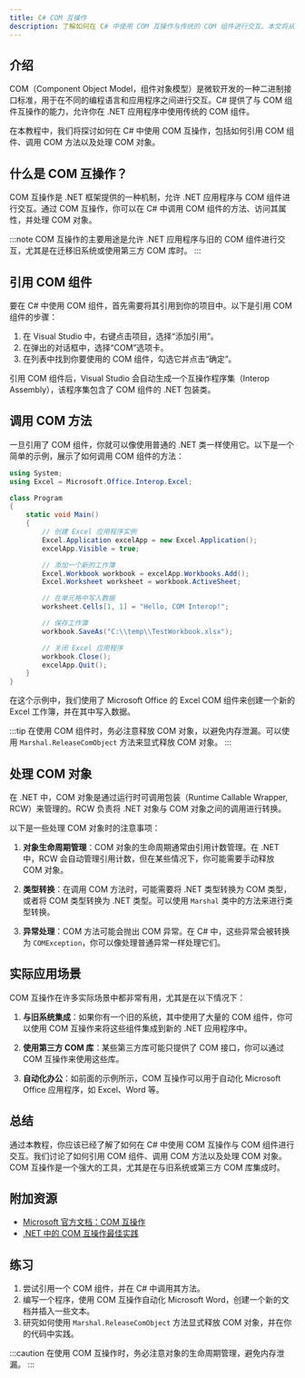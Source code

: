 ```yaml
---
title: C# COM 互操作
description: 了解如何在 C# 中使用 COM 互操作与传统的 COM 组件进行交互。本文将从基础概念讲起，逐步深入，并提供代码示例和实际应用场景。
---
```


## 介绍

COM（Component Object Model，组件对象模型）是微软开发的一种二进制接口标准，用于在不同的编程语言和应用程序之间进行交互。C# 提供了与 COM 组件互操作的能力，允许你在 .NET 应用程序中使用传统的 COM 组件。

在本教程中，我们将探讨如何在 C# 中使用 COM 互操作，包括如何引用 COM 组件、调用 COM 方法以及处理 COM 对象。

## 什么是 COM 互操作？

COM 互操作是 .NET 框架提供的一种机制，允许 .NET 应用程序与 COM 组件进行交互。通过 COM 互操作，你可以在 C# 中调用 COM 组件的方法、访问其属性，并处理 COM 对象。

:::note
COM 互操作的主要用途是允许 .NET 应用程序与旧的 COM 组件进行交互，尤其是在迁移旧系统或使用第三方 COM 库时。
:::

## 引用 COM 组件

要在 C# 中使用 COM 组件，首先需要将其引用到你的项目中。以下是引用 COM 组件的步骤：

1. 在 Visual Studio 中，右键点击项目，选择“添加引用”。
2. 在弹出的对话框中，选择“COM”选项卡。
3. 在列表中找到你要使用的 COM 组件，勾选它并点击“确定”。

引用 COM 组件后，Visual Studio 会自动生成一个互操作程序集（Interop Assembly），该程序集包含了 COM 组件的 .NET 包装类。

## 调用 COM 方法

一旦引用了 COM 组件，你就可以像使用普通的 .NET 类一样使用它。以下是一个简单的示例，展示了如何调用 COM 组件的方法：

```csharp
using System;
using Excel = Microsoft.Office.Interop.Excel;

class Program
{
    static void Main()
    {
        // 创建 Excel 应用程序实例
        Excel.Application excelApp = new Excel.Application();
        excelApp.Visible = true;

        // 添加一个新的工作簿
        Excel.Workbook workbook = excelApp.Workbooks.Add();
        Excel.Worksheet worksheet = workbook.ActiveSheet;

        // 在单元格中写入数据
        worksheet.Cells[1, 1] = "Hello, COM Interop!";

        // 保存工作簿
        workbook.SaveAs("C:\\temp\\TestWorkbook.xlsx");

        // 关闭 Excel 应用程序
        workbook.Close();
        excelApp.Quit();
    }
}
```

在这个示例中，我们使用了 Microsoft Office 的 Excel COM 组件来创建一个新的 Excel 工作簿，并在其中写入数据。

:::tip
在使用 COM 组件时，务必注意释放 COM 对象，以避免内存泄漏。可以使用 `Marshal.ReleaseComObject` 方法来显式释放 COM 对象。
:::

## 处理 COM 对象

在 .NET 中，COM 对象是通过运行时可调用包装（Runtime Callable Wrapper, RCW）来管理的。RCW 负责将 .NET 对象与 COM 对象之间的调用进行转换。

以下是一些处理 COM 对象时的注意事项：

1. **对象生命周期管理**：COM 对象的生命周期通常由引用计数管理。在 .NET 中，RCW 会自动管理引用计数，但在某些情况下，你可能需要手动释放 COM 对象。

2. **类型转换**：在调用 COM 方法时，可能需要将 .NET 类型转换为 COM 类型，或者将 COM 类型转换为 .NET 类型。可以使用 `Marshal` 类中的方法来进行类型转换。

3. **异常处理**：COM 方法可能会抛出 COM 异常。在 C# 中，这些异常会被转换为 `COMException`，你可以像处理普通异常一样处理它们。

## 实际应用场景

COM 互操作在许多实际场景中都非常有用，尤其是在以下情况下：

1. **与旧系统集成**：如果你有一个旧的系统，其中使用了大量的 COM 组件，你可以使用 COM 互操作来将这些组件集成到新的 .NET 应用程序中。

2. **使用第三方 COM 库**：某些第三方库可能只提供了 COM 接口，你可以通过 COM 互操作来使用这些库。

3. **自动化办公**：如前面的示例所示，COM 互操作可以用于自动化 Microsoft Office 应用程序，如 Excel、Word 等。

## 总结

通过本教程，你应该已经了解了如何在 C# 中使用 COM 互操作与 COM 组件进行交互。我们讨论了如何引用 COM 组件、调用 COM 方法以及处理 COM 对象。COM 互操作是一个强大的工具，尤其是在与旧系统或第三方 COM 库集成时。

## 附加资源

- [Microsoft 官方文档：COM 互操作](https://docs.microsoft.com/en-us/dotnet/csharp/programming-guide/interop/)
- [.NET 中的 COM 互操作最佳实践](https://docs.microsoft.com/en-us/dotnet/standard/native-interop/best-practices)

## 练习

1. 尝试引用一个 COM 组件，并在 C# 中调用其方法。
2. 编写一个程序，使用 COM 互操作自动化 Microsoft Word，创建一个新的文档并插入一些文本。
3. 研究如何使用 `Marshal.ReleaseComObject` 方法显式释放 COM 对象，并在你的代码中实践。

:::caution
在使用 COM 互操作时，务必注意对象的生命周期管理，避免内存泄漏。
:::
